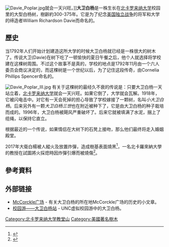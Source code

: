 [[File:Davie_Poplar.jpg|thumb]]就会一天兴旺。]]'''大卫白杨'''是一株生长在[[北卡罗来纳大学教堂山|北卡罗来纳大学]]校园里的大型白杨树，樹齡約300-375年。它是为了纪念[[美国独立战争|美国独立战争]]的将军和大学的缔造者William Richardson Davie而命名的。

==歷史==

当1792年人们开始计划建造这所大学的时候大卫白杨就已经是一株很大的树木了。传说大卫(Davie)在树下吃了一顿愉快的夏日午餐之后，他个人就选择将学校建在这棵树周围。不过这个故事不是真的，学校的地点是1792年11月由一个六人委员会商议决定的，而这棵树是一个世纪以后，为了记住这段传奇，由Cornelia Phillips Spencer命名的。

[[File:Davie_Poplar_III.jpg|thumb]]
有关于这棵树的最经久不衰的传说是：只要大卫白杨一天站立着，[[北卡罗来纳大学教堂山|北卡罗来纳大学]]就会一天兴旺。如果它倒了，大学就会瓦解。1918年，它被闪电击中。对它有一天会死掉的担心导致了学校嫁接了一颗树，名叫''小大卫白杨''。后来另外有一颗''大卫白杨三世''也在附近被种下了，它是由大卫白杨的种子栽培而成的。1996年，大卫白杨被飓风严重破坏了。后来它就被填满了水泥，捆上了缆绳，以保持它直立。

根据最近{{when}}的一个传说，如果情侣在大树下的石凳上接吻，那么他们最终将走入婚姻殿堂。

2017年大衛白楊被人縱火及放置炸彈，造成樹基表面燒黑<ref>{{Cite news|url=http://www.wral.com/unc-police-device-detonated-at-davie-poplar-tree-person-in-custody/17086559/|title=UNC police: Device detonated at Davie Poplar tree; person in custody :: WRAL.com|work=WRAL.com|access-date=November 2, 2017|date=November 2, 2017}}</ref>，一名北卡羅來納大學的教授在試圖將火採熄時因炸彈引爆而被燒傷<ref>{{cite web|url=http://www.heraldsun.com/news/local/counties/orange-county/article182342111.html|title=Suspect in custody, UNC explosion in heart of campus scorches Davie Poplar|first1=Joe|last1=Johnson|first2=Colin|last2=Warren-Hicks|first3=Tammy|last3=Grubb|date=November 2, 2017|accessdate=November 2, 2017|archive-date=2018-12-27|archive-url=https://web.archive.org/web/20181227040649/https://www.heraldsun.com/news/local/counties/orange-county/article182342111.html|dead-url=no}}</ref>。

==參考資料==
{{reflist}}

== 外部链接 ==
*[http://gradschool.unc.edu/Weiss/interesting_place/landmarks/mccorkle.html McCorckle广场] {{Wayback|url=http://gradschool.unc.edu/Weiss/interesting_place/landmarks/mccorkle.html |date=20070611220055 }} - 有关大卫白杨的所在地McCorckle广场的历史的小文章。
*[https://web.archive.org/web/20011223154454/http://www.unc.edu/tour/LEVEL_2/davie.htm 校园游——大卫白杨站] - UNC虚拟校园游中的大卫白杨。

{{北卡罗来纳大学教堂山分校}}
[[Category:北卡罗来纳大学教堂山|Category:北卡罗来纳大学教堂山]]
[[Category:美國著名樹木|Category:美國著名樹木]]
